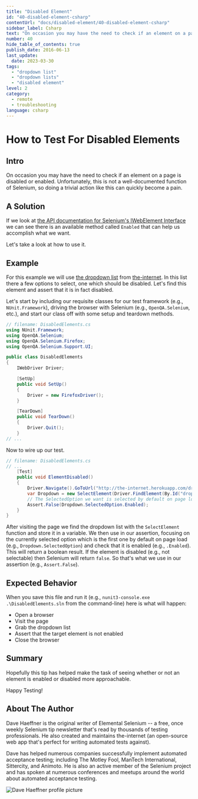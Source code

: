 ```yaml
---
title: "Disabled Element"
id: "40-disabled-element-csharp"
contentUrl: "docs/disabled-element/40-disabled-element-csharp"
sidebar_label: Csharp
text: "On occasion you may have the need to check if an element on a page is disabled or enabled. Unfortunately, this is not a well-documented function of Selenium, so doing a trivial action like this can quickly become a pain."
number: 40
hide_table_of_contents: true
publish_date: 2016-06-13
last_update:
  date: 2023-03-30
tags:
  - "dropdown list"
  - "dropdown lists"
  - "disabled element"
level: 2
category:
  - remote
  - troubleshooting
language: csharp
---
```


# How to Test For Disabled Elements

## Intro

On occasion you may have the need to check if an element on a page is disabled or enabled. Unfortunately, this is not a well-documented function of Selenium, so doing a trivial action like this can quickly become a pain.

## A Solution

If we look at [the API documentation for Selenium's IWebElement Interface](http://seleniumhq.github.io/selenium/docs/api/dotnet/html/T_OpenQA_Selenium_IWebElement.htm) we can see there is an available method called `Enabled` that can help us accomplish what we want.

Let's take a look at how to use it.

## Example

For this example we will use [the dropdown list](http://github.com/tourdedave/the-internet) from [the-internet](http://the-internet.herokuapp.com/dropdown). In this list there a few options to select, one which should be disabled. Let's find this element and assert that it is in fact disabled.

Let's start by including our requisite classes for our test framework (e.g., `NUnit.Framework`), driving the browser with Selenium (e.g., `OpenQA.Selenium`, etc.), and start our class off with some setup and teardown methods.

```csharp
// filename: DisabledElements.cs
using NUnit.Framework;
using OpenQA.Selenium;
using OpenQA.Selenium.Firefox;
using OpenQA.Selenium.Support.UI;

public class DisabledElements
{
    IWebDriver Driver;

    [SetUp]
    public void SetUp()
    {
        Driver = new FirefoxDriver();
    }

    [TearDown]
    public void TearDown()
    {
        Driver.Quit();
    }
// ...
```

Now to wire up our test.

```csharp
// filename: DisabledElements.cs
// ...
    [Test]
    public void ElementDisabled()
    {
        Driver.Navigate().GoToUrl("http://the-internet.herokuapp.com/dropdown");
        var Dropdown = new SelectElement(Driver.FindElement(By.Id("dropdown")));
        // The SelectedOption we want is selected by default on page load
        Assert.False(Dropdown.SelectedOption.Enabled);
    }
}
```

After visiting the page we find the dropdown list with the `SelectElement` function and store it in a variable. We then use in our assertion, focusing on the currently selected option which is the first one by default on page load (e.g., `Dropdown.SelectedOption`) and check that it is enabled (e.g., `.Enabled`). This will return a boolean result. If the element is disabled (e.g., not selectable) then Selenium will return `false`. So that's what we use in our assertion (e.g., `Assert.False`).

## Expected Behavior

When you save this file and run it (e.g., `nunit3-console.exe .\DisabledElements.sln` from the command-line) here is what will happen:

- Open a browser
- Visit the page
- Grab the dropdown list
- Assert that the target element is not enabled
- Close the browser

## Summary

Hopefully this tip has helped make the task of seeing whether or not an element is enabled or disabled more approachable.

Happy Testing!

## About The Author

Dave Haeffner is the original writer of Elemental Selenium -- a free, once weekly Selenium tip newsletter that's read by thousands of testing professionals. He also created and maintains the-internet (an open-source web app that's perfect for writing automated tests against).

Dave has helped numerous companies successfully implement automated acceptance testing; including The Motley Fool, ManTech International, Sittercity, and Animoto. He is also an active member of the Selenium project and has spoken at numerous conferences and meetups around the world about automated acceptance testing.

![Dave Haeffner profile picture](/img/authors/dave-haeffner.jpeg#author-img 'a title')
